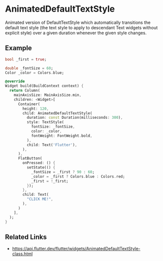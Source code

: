 

<Meta of={AnimatedDefaultTextStyleStories} />

# AnimatedDefaultTextStyle

Animated version of DefaultTextStyle which automatically transitions the default text style (the text style to apply to descendant Text widgets without explicit style) over a given duration whenever the given style changes.

## Example

```dart liveslice=AnimatedDefaultTextStyle
bool _first = true;

double _fontSize = 60;
Color _color = Colors.blue;

@override
Widget build(BuildContext context) {
  return Column(
    mainAxisSize: MainAxisSize.min,
    children: <Widget>[
      Container(
        height: 120,
        child: AnimatedDefaultTextStyle(
          duration: const Duration(milliseconds: 300),
          style: TextStyle(
            fontSize: _fontSize,
            color: _color,
            fontWeight: FontWeight.bold,
          ),
          child: Text('Flutter'),
        ),
      ),
      FlatButton(
        onPressed: () {
          setState(() {
            _fontSize = _first ? 90 : 60;
            _color = _first ? Colors.blue : Colors.red;
            _first = !_first;
          });
        },
        child: Text(
          "CLICK ME!",
        ),
      )
    ],
  );
}
```

## Related Links

- https://api.flutter.dev/flutter/widgets/AnimatedDefaultTextStyle-class.html
